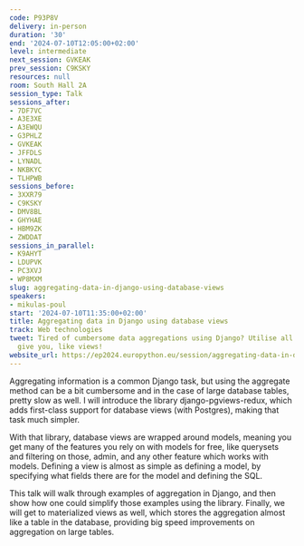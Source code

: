 ```yaml
---
code: P93P8V
delivery: in-person
duration: '30'
end: '2024-07-10T12:05:00+02:00'
level: intermediate
next_session: GVKEAK
prev_session: C9KSKY
resources: null
room: South Hall 2A
session_type: Talk
sessions_after:
- 7DF7VC
- A3E3XE
- A3EWQU
- G3PHLZ
- GVKEAK
- JFFDLS
- LYNADL
- NKBKYC
- TLHPWB
sessions_before:
- 3XXR79
- C9KSKY
- DMV8BL
- GHYHAE
- HBM9ZK
- ZWDDAT
sessions_in_parallel:
- K9AHYT
- LDUPVK
- PC3XVJ
- WP8MXM
slug: aggregating-data-in-django-using-database-views
speakers:
- mikulas-poul
start: '2024-07-10T11:35:00+02:00'
title: Aggregating data in Django using database views
track: Web technologies
tweet: Tired of cumbersome data aggregations using Django? Utilise all that databases
  give you, like views!
website_url: https://ep2024.europython.eu/session/aggregating-data-in-django-using-database-views
---
```


Aggregating information is a common Django task, but using the aggregate method can be a bit cumbersome and in the case of large database tables, pretty slow as well. I will introduce the library django-pgviews-redux, which adds first-class support for database views (with Postgres), making that task much simpler.

With that library, database views are wrapped around models, meaning you get many of the features you rely on with models for free, like querysets and filtering on those, admin, and any other feature which works with models. Defining a view is almost as simple as defining a model, by specifying what fields there are for the model and defining the SQL.

This talk will walk through examples of aggregation in Django, and then show how one could simplify those examples using the library. Finally, we will get to materialized views as well, which stores the aggregation almost like a table in the database, providing big speed improvements on aggregation on large tables.

